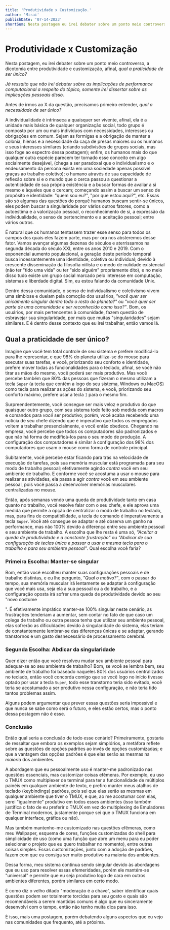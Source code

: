 ```yaml
---
title: 'Produtividade x Customização.'
author: 'Mirai'
publishDate: '07-14-2023'
shortSum: Nesta postagem eu irei debater sobre um ponto meio controverso, a dicotomia entre produtividade e customização, afinal, qual a praticidade de ser único?
---
```


# Produtividade x Customização

Nesta postagem, eu irei debater sobre um ponto meio controverso, a dicotomia entre produtividade e customização, afinal, *qual a praticidade de ser único?*

*Já ressalto que não irei debater sobre as implicações de performance computacional a respeito do tópico, somente irei dissertar sobre as implicações pessoais disso.*

Antes de irmos ao X da questão, precisamos primeiro entender, *qual a necessidade de ser único?*

A individualidade é intrínseca a quaisquer ser vivente, afinal, ela é a unidade mais básica de qualquer organização social, todo grupo é composto por um ou mais indivíduos com necessidades, interesses ou obrigações em comum. Sejam as formigas e a obrigação de manter a colônia, hienas e a necessidade da caça de presas maiores ou os humanos e seus interesses similares (criando subdivisões de grupos sociais, mas isso foge ao espectro dessa postagem); enfim, os humanos mais do que qualquer outra espécie parecem ter tornado esse conceito em algo socialmente desejável, (chega a ser paradoxal que o individualismo e o endeusamento da persona exista em uma sociedade apenas possível graças ao trabalho coletivo); o humano através de sua capacidade de reflexão sobre si e o mundo que o cerca passou a questionar a autenticidade de sua própria existência e a buscar formas de avaliar a si mesmo e àqueles que o cercam; começando assim a buscar um senso de propósito e identidade: "quem sou eu?", "por que estou aqui?", etc. Essas são só algumas das questões do porquê humanos buscam sentir-se únicos, eles podem buscar a singularidade por vários outros fatores, como a autoestima e a valorização pessoal, o reconhecimento de si, a expressão da individualidade, o senso de pertencimento e a aceitação pessoal; entre vários outros.

É natural que os humanos tentassem trazer esse senso para todos os campos dos quais eles fazem parte, mas por ora nos absteremos desse fator. Vamos avançar algumas dezenas de séculos e aterrissamos na segunda década do século XXI, entre os anos 2010 e 2019. Com o exponencial aumento populacional, a geração deste período temporal busca incessantemente uma identidade, coletiva ou individual; devido à crescente disseminação da filosofia niilista e o medo de nulidade existencial (não ter "tido uma vida" ou ter "sido alguém" propriamente dito), e no meio disso tudo existe um grupo social marcado pelo interesse em computação, sistemas e liberdade digital. Sim, eu estou falando da comunidade Unix.

Dentro dessa comunidade, o senso de individualismo e coletivismo vivem uma simbiose e duelam pela comoção dos usuários, *"você quer ser unicamente singular dentre todo o resto do planeta?"* ou *"você quer ser parte de uma comunidade e ser reconhecido como isso?"*. Bom, os usuários, por mais pertencentes à comunidade, fazem questão de esbravejar sua singularidade, por mais que muitas "singularidades" sejam similares. E é dentro desse contexto que eu irei trabalhar, então vamos lá.

## Qual a praticidade de ser único?

Imagine que você tem total controle de seu sistema e prefere modificá-lo para lhe representar, e que 98% do planeta utiliza-se do mouse para executar suas tarefas, e você, priorizando seu conforto e identidade, prefere mover todas as funcionalidades para o teclado, afinal, se você não tirar as mãos do mesmo, você poderá ser mais produtivo. Mas você percebe também que 80% das pessoas que fizeram o mesmo utilizam a tecla `Super` (a tecla que contém a logo do seu sistema, Windows ou MacOS) como tecla para realizar as ações do sistema, e você, priorizando seu conforto máximo, prefere usar a tecla `]` para o mesmo fim.

Surpreendentemente, você consegue ser mais veloz e produtivo do que quaisquer outro grupo, com seu sistema todo feito sob medida com macros e comandos para *você* ser produtivo; porém, você acaba recebendo uma notícia de seu chefe dizendo que é imperativo que todos os empregados voltem a trabalhar presencialmente, e você então obedece. Chegando na empresa, você percebe que todos os computadores são padronizados e que não há forma de modificá-los para o seu modo de produção. A configuração dos computadores é similar à configuração dos 98% dos computadores que usam o mouse como forma de controle principal.

Subitamente, você percebe estar ficando para trás na velocidade de execução de tarefas, pois sua memória muscular está programada para seu modo de trabalho pessoal; efetivamente agindo *contra* você em seu ambiente de trabalho. E conforme você se acostuma a usar o mouse para realizar as atividades, ela passa a agir *contra* você em seu ambiente pessoal, pois você passa a desenvolver memórias musculares centralizadas no mouse.

Então, após semanas vendo uma queda de produtividade tanto em casa quanto no trabalho, você resolve falar com o seu chefe, e ele aprova uma medida que permite a opção de centralizar o modo de trabalho no teclado, mas, para fins de compatibilidade, a tecla de comando é imperativamente a tecla `Super`. Você até consegue se adaptar e até observa um ganho na performance, mas não 100% devido à diferença entre seu ambiente pessoal e seu ambiente de trabalho. A escolha que lhe resta é uma só, *"Aceitar a queda de produtividade e a constante frustração"* ou *"Abdicar de sua configuração de teclas única e passar a usar a mesma tecla para o trabalho e para seu ambiente pessoal"*. Qual escolha você faria?

### Primeira Escolha: Manter-se singular

Bom, então você escolheu manter suas configurações pessoais e de trabalho distintas, e eu lhe pergunto, *"Qual o motivo?"*, com o passar do tempo, sua memória muscular irá lentamente se adaptar à configuração que você mais usa, seja ela a sua pessoal ou a do trabalho, e a configuração oposta irá sofrer uma queda de produtividade devido ao seu "novo costume

". É efetivamente imprático manter-se 100% singular neste cenário, as frustrações tenderiam a aumentar, sem contar no fato de que caso um colega de trabalho ou outra pessoa tenha que utilizar seu ambiente pessoal, elas sofrerão as dificuldades devido à singularidade do sistema, elas teriam de constantemente lembrar-se das diferenças únicas e se adaptar, gerando transtornos e um gasto desnecessário de processamento cerebral.

### Segunda Escolha: Abdicar da singularidade

Quer dizer então que você resolveu mudar seu ambiente pessoal para adequar-se ao seu ambiente de trabalho? Bom, se você se lembra bem, seu ambiente de trabalho foi baseado naqueles 80% dos usuários centralizados no teclado, então você concorda comigo que se você logo no início tivesse optado por usar a tecla `Super`, todo esse transtorno teria sido evitado, você teria se acostumado a ser produtivo nessa configuração, e não teria tido tantos problemas assim.

Alguns podem argumentar que prever essas questões seria impossível e que nunca se sabe como será o futuro, e eles estão certos, mas o ponto dessa postagem não é esse.

### Conclusão

Então qual seria a conclusão de todo esse cenário? Primeiramente, gostaria de ressaltar que embora os exemplos sejam simplórios, a metáfora reflete sobre as questões de opções padrões ao invés de opções customizadas; e que a vantagem das opções padrões é que elas serão as mesmas na *maioria* dos ambientes.

A abordagem que eu pessoalmente uso é manter-me padronizado nas questões essenciais, mas customizar coisas efêmeras. Por exemplo, eu uso o TMUX como multiplexer de terminal para ter a funcionalidade de múltiplos painéis em qualquer ambiente de texto, e prefiro manter meus atalhos de teclado (keybindings) padrões, pois sei que elas serão as mesmas em qualquer ambiente que tiver o TMUX, e que, ao me acostumar com elas, serei "igualmente" produtivo em todos esses ambientes (isso também justifica o fato de eu preferir o TMUX em vez do multiplexing de Emuladores de Terminal modernos, justamente porque sei que o TMUX funciona em qualquer interface, gráfica ou não).

Mas também mantenho-me customizado nas questões efêmeras, como meu Wallpaper, esquema de cores, funções customizadas do shell para simplicidade de uso (como uma função que abre um menu para eu poder selecionar o projeto que eu quero trabalhar no momento), entre outras coisas simples. Essas customizações, junto com a adoção de padrões, fazem com que eu consiga ser muito produtivo na maioria dos ambientes.

Dessa forma, meu sistema continua sendo singular devido às abordagens que eu uso para resolver essas efemeridades, porém ele mantém-se "universal" e permite que eu seja produtivo logo de cara em outros ambientes diferentes, porém similares em certo modo.

É como diz o velho ditado "moderação é a chave", saber identificar quais questões podem ser totalmente torcidas para seu gosto e quais são recomendáveis a serem mantidas comuns é algo que eu sinceramente desenvolvi com o tempo, então não tenho muita dica para isso.

É isso, mais uma postagem, porém debatendo alguns aspectos que eu vejo nas comunidades que frequento, até a próxima.
